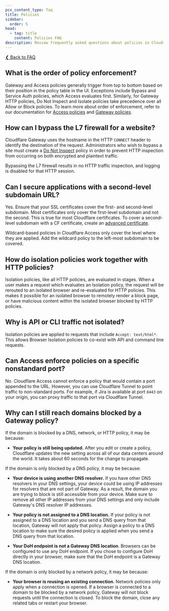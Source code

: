 ```yaml
---
pcx_content_type: faq
title: Policies
sidebar:
  order: 5
head:
  - tag: title
    content: Policies FAQ
description: Review frequently asked questions about policies in Cloudflare Zero Trust.
---
```


[❮ Back to FAQ](/cloudflare-one/faq/)

## What is the order of policy enforcement?

Gateway and Access policies generally trigger from top to bottom based on their position in the policy table in the UI. Exceptions include Bypass and Service Auth policies, which Access evaluates first. Similarly, for Gateway HTTP policies, Do Not Inspect and Isolate policies take precedence over all Allow or Block policies. To learn more about order of enforcement, refer to our documentation for [Access policies](/cloudflare-one/policies/access/#order-of-execution) and [Gateway policies](/cloudflare-one/policies/gateway/order-of-enforcement/).

## **How can I bypass the L7 firewall for a website?**

Cloudflare Gateway uses the hostname in the HTTP `CONNECT` header to identify the destination of the request. Administrators who wish to bypass a site must create a [Do Not Inspect](/cloudflare-one/policies/gateway/http-policies/#do-not-inspect) policy in order to prevent HTTP inspection from occurring on both encrypted and plaintext traffic.

Bypassing the L7 firewall results in no HTTP traffic inspection, and logging is disabled for that HTTP session.

## Can I secure applications with a second-level subdomain URL?

Yes. Ensure that your SSL certificates cover the first- and second-level subdomain. Most certificates only cover the first-level subdomain and not the second. This is true for most Cloudflare certificates. To cover a second-level subdomain with a CF certificate, create an [advanced certificate](/ssl/edge-certificates/advanced-certificate-manager/manage-certificates/).

Wildcard-based policies in Cloudflare Access only cover the level where they are applied. Add the wildcard policy to the left-most subdomain to be covered.

## How do isolation policies work together with HTTP policies?

Isolation policies, like all HTTP policies, are evaluated in stages. When a user makes a request which evaluates an Isolation policy, the request will be rerouted to an isolated browser and re-evaluated for HTTP policies. This makes it possible for an isolated browser to remotely render a block page, or have malicious content within the isolated browser blocked by HTTP policies.

## Why is API or CLI traffic not isolated?

Isolation policies are applied to requests that include `Accept: text/html*`. This allows Browser Isolation policies to co-exist with API and command line requests.

## Can Access enforce policies on a specific nonstandard port?

No. Cloudflare Access cannot enforce a policy that would contain a port appended to the URL. However, you can use Cloudflare Tunnel to point traffic to non-standard ports. For example, if Jira is available at port `8443` on your origin, you can proxy traffic to that port via Cloudflare Tunnel.

## Why can I still reach domains blocked by a Gateway policy?

If the domain is blocked by a DNS, network, or HTTP policy, it may be because:

- **Your policy is still being updated.** After you edit or create a policy, Cloudflare updates the new setting across all of our data centers around the world. It takes about 60 seconds for the change to propagate.

If the domain is only blocked by a DNS policy, it may be because:

- **Your device is using another DNS resolver.** If you have other DNS resolvers in your DNS settings, your device could be using IP addresses for resolvers that are not part of Gateway. As a result, the domain you are trying to block is still accessible from your device. Make sure to remove all other IP addresses from your DNS settings and only include Gateway's DNS resolver IP addresses.

- **Your policy is not assigned to a DNS location.** If your policy is not assigned to a DNS location and you send a DNS query from that location, Gateway will not apply that policy. Assign a policy to a DNS location to make sure the desired policy is applied when you send a DNS query from that location.

- **Your DoH endpoint is not a Gateway DNS location**. Browsers can be configured to use any DoH endpoint. If you chose to configure DoH directly in your browser, make sure that the DoH endpoint is a Gateway DNS location.

If the domain is only blocked by a network policy, it may be because:

- **Your browser is reusing an existing connection**. Network policies only apply when a connection is opened. If a browser is connected to a domain to be blocked by a network policy, Gateway will not block requests until the connection is closed. To block the domain, close any related tabs or restart your browser.
